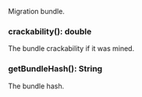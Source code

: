Migration bundle.

### crackability(): double

The bundle crackability if it was mined.

### getBundleHash(): String

The bundle hash.
